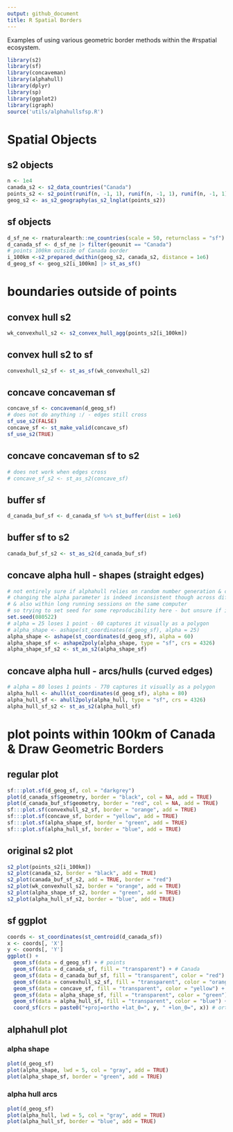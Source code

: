 ```yaml
---
output: github_document
title: R Spatial Borders
---
```


Examples of using various geometric border methods within the #rspatial ecosystem.

```r
library(s2)
library(sf)
library(concaveman)
library(alphahull)
library(dplyr)
library(sp)
library(ggplot2)
library(igraph)
source('utils/alphahullsfsp.R')
```

# Spatial Objects 

## s2 objects 

```r
n <- 1e4
canada_s2 <- s2_data_countries("Canada")
points_s2 <- s2_point(runif(n, -1, 1), runif(n, -1, 1), runif(n, -1, 1))
geog_s2 <- as_s2_geography(as_s2_lnglat(points_s2))
```

## sf objects 

```r
d_sf_ne <- rnaturalearth::ne_countries(scale = 50, returnclass = "sf")
d_canada_sf <- d_sf_ne |> filter(geounit == "Canada")
# points 100km outside of Canada border
i_100km <-s2_prepared_dwithin(geog_s2, canada_s2, distance = 1e6)
d_geog_sf <- geog_s2[i_100km] |> st_as_sf()
```

# boundaries outside of points 

## convex hull s2 

```r
wk_convexhull_s2 <- s2_convex_hull_agg(points_s2[i_100km])
```

## convex hull s2 to sf 

```r
convexhull_s2_sf <- st_as_sf(wk_convexhull_s2)
```

## concave concaveman sf 

```r
concave_sf <- concaveman(d_geog_sf)
# does not do anything :/ - edges still cross
sf_use_s2(FALSE)
concave_sf <- st_make_valid(concave_sf)
sf_use_s2(TRUE)
```

## concave concaveman sf to s2 

```r
# does not work when edges cross 
# concave_sf_s2 <- st_as_s2(concave_sf)
```

## buffer sf 

```r
d_canada_buf_sf <- d_canada_sf %>% st_buffer(dist = 1e6)
```

## buffer sf to s2 

```r
canada_buf_sf_s2 <- st_as_s2(d_canada_buf_sf)
```

## concave alpha hull - shapes (straight edges) 

```r
# not entirely sure if alphahull relies on random number generation & compute
# changing the alpha parameter is indeed inconsistent though across different computers 
# & also within long running sessions on the same computer 
# so trying to set seed for some reproducibility here - but unsure if it helps at all
set.seed(080522)
# alpha = 25 loses 1 point - 60 captures it visually as a polygon
# alpha_shape <- ashape(st_coordinates(d_geog_sf), alpha = 25)
alpha_shape <- ashape(st_coordinates(d_geog_sf), alpha = 60)
alpha_shape_sf <- ashape2poly(alpha_shape, type = "sf", crs = 4326)
alpha_shape_sf_s2 <- st_as_s2(alpha_shape_sf)
```

## concave alpha hull - arcs/hulls (curved edges) 

```r
# alpha = 80 loses 1 points - 770 captures it visually as a polygon
alpha_hull <- ahull(st_coordinates(d_geog_sf), alpha = 80)
alpha_hull_sf <- ahull2poly(alpha_hull, type = "sf", crs = 4326)
alpha_hull_sf_s2 <- st_as_s2(alpha_hull_sf)
```

# plot points within 100km of Canada & Draw Geometric Borders 

## regular plot 

```r
sf:::plot.sf(d_geog_sf, col = "darkgrey")
plot(d_canada_sf$geometry, border = "black", col = NA, add = TRUE)
plot(d_canada_buf_sf$geometry, border = "red", col = NA, add = TRUE)
sf:::plot.sf(convexhull_s2_sf, border = "orange", add = TRUE)
sf:::plot.sf(concave_sf, border = "yellow", add = TRUE)
sf:::plot.sf(alpha_shape_sf, border = "green", add = TRUE)
sf:::plot.sf(alpha_hull_sf, border = "blue", add = TRUE)
```

## original s2 plot 

```r
s2_plot(points_s2[i_100km])
s2_plot(canada_s2, border = "black", add = TRUE)
s2_plot(canada_buf_sf_s2, add = TRUE, border = "red")
s2_plot(wk_convexhull_s2, border = "orange", add = TRUE)
s2_plot(alpha_shape_sf_s2, border = "green", add = TRUE)
s2_plot(alpha_hull_sf_s2, border = "blue", add = TRUE)
```

## sf ggplot 

```r
coords <- st_coordinates(st_centroid(d_canada_sf))
x <- coords[, 'X']
y <- coords[, 'Y']
ggplot() +
  geom_sf(data = d_geog_sf) + # points
  geom_sf(data = d_canada_sf, fill = "transparent") + # Canada
  geom_sf(data = d_canada_buf_sf, fill = "transparent", color = "red") + # 100km buffer
  geom_sf(data = convexhull_s2_sf, fill = "transparent", color = "orange") + # s2 convex hull
  geom_sf(data = concave_sf, fill = "transparent", color = "yellow") + # concaveman
  geom_sf(data = alpha_shape_sf, fill = "transparent", color = "green") + # alpha hull concave shape
  geom_sf(data = alpha_hull_sf, fill = "transparent", color = "blue") + # alpha hull concave hull
  coord_sf(crs = paste0("+proj=ortho +lat_0=", y, " +lon_0=", x)) # orthographic projection & center
```
  
## alphahull plot 

### alpha shape 

```r
plot(d_geog_sf)
plot(alpha_shape, lwd = 5, col = "gray", add = TRUE)
plot(alpha_shape_sf, border = "green", add = TRUE)
```

### alpha hull arcs 

```r
plot(d_geog_sf)
plot(alpha_hull, lwd = 5, col = "gray", add = TRUE)
plot(alpha_hull_sf, border = "blue", add = TRUE)
```
